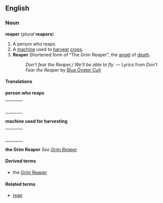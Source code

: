 ==English==
=== Noun ===
'''reaper''' (''plural'' '''reapers''')

# A person who reaps.
# A [[machine]] used to [[harvest]] [[crop]]s.
# '''Reaper''' Shortened form of "The Grim Reaper", the [[angel]] of [[death]].
#:''Don't fear the Reaper,/ We'll be able to fly.'' &mdash; Lyrics from ''Don't Fear the Reaper'' by [[w:Blue Öyster Cult|Blue Öyster Cult]]

====Translations====
'''person who reaps'''
{| border=0  width=100%
|-
|bgcolor="#FFFFE0" valign=top width=48%|
{|
|}
| width=1% |
|bgcolor="#FFFFE0" valign=top width=48%|
{|
|}
|}

'''machine used for harvesting'''
{| border=0  width=100%
|-
|bgcolor="#FFFFE0" valign=top width=48%|
{|
|}
| width=1% |
|bgcolor="#FFFFE0" valign=top width=48%|
{|
|}
|}

'''the Grim Reaper'''
''See [[Grim Reaper]]''

====Derived terms====
*the [[Grim Reaper]]

====Related terms====
*[[reap]]
